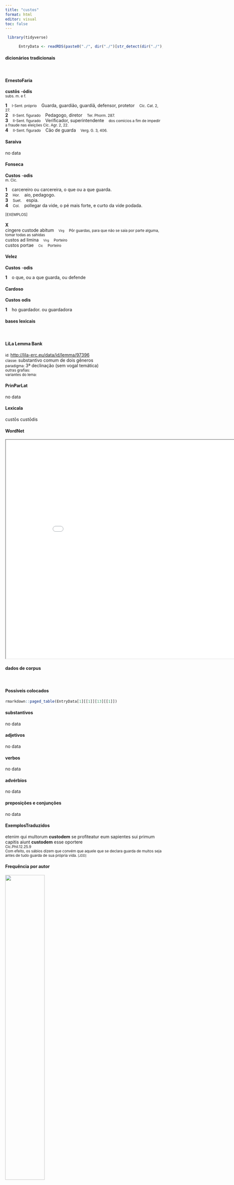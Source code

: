 ```yaml
---
title: "custos"
format: html
editor: visual
toc: false
---
```



```r
 library(tidyverse) 

      EntryData <- readRDS(paste0("./", dir("./")[str_detect(dir("./"), "_xx99-117-115-116-111-115xx_.rds")]))

```


#### dicionários tradicionais

&emsp;




::: panel-tabset

#### ErnestoFaria

<b>custōs</b> <b>-ódis</b> <br> <small>subs. m. e f.</small> <br> <small></small>   <p> <b>1</b> &ensp; <small>I-Sent. próprio</small> &ensp; Guarda, guardião, guardiã, defensor, protetor &ensp; <small>Cíc. Cat. 2, 27.</small> <br> <b>2</b> &ensp; <small>II-Sent. figurado</small> &ensp; Pedagogo, diretor &ensp; <small>Ter. Phorm. 287.</small> <br> <b>3</b> &ensp; <small>II-Sent. figurado</small> &ensp; Verificador, superintendente &ensp; <small>dos comícios a fim de impedir a fraude nas eleições Cíc. Agr. 2, 22.</small> <br> <b>4</b> &ensp; <small>II-Sent. figurado</small> &ensp; Cão de guarda &ensp; <small>Verg. G. 3, 406.</small> </p>




#### Saraiva

no data




#### Fonseca

<b>Custos</b> -<b>odis</b> <br> <small>m. Cic.</small>   <p> <b>1</b> &ensp; carcereiro ou carcereira, o que ou a que guarda. <br> <b>2</b> &ensp; <small>Hor.</small> &ensp; aio, pedagogo. <br> <b>3</b> &ensp; <small>Suet.</small> &ensp; espia. <br> <b>4</b> &ensp; <small>Col.</small> &ensp; pollegar da vide, o pé mais forte, e curto da vide podada. </p>   <p><small>[EXEMPLOS]</small><br> <br><b>X</b><br>cingere custode abitum &ensp; <small><small>Virg</small></small> &ensp; <small>Pôr guardas, para que não se saia por parte alguma, tomar todas as sahidas</small> <br> custos ad limina &ensp; <small><small>Virg</small></small> &ensp; <small>Porteiro</small> <br> custos portae &ensp; <small><small>Cic</small></small> &ensp; <small>Porteiro</small> </p>




#### Velez

<b>Custos</b> -<b>odis</b>   <p> <b>1</b> &ensp; o que, ou a que guarda, ou defende </p>




#### Cardoso

<b>Custos</b> <b>odis</b>   <p> <b>1</b> &ensp; ho guardador. ou guardadora </p>


:::



#### bases lexicais

&emsp;






::: panel-tabset

#### LiLa Lemma Bank

<small> id: </small> <a href=' http://lila-erc.eu/data/id/lemma/97396 ' target="_blank"> http://lila-erc.eu/data/id/lemma/97396 </a> <br>
<small> classe: </small> substantivo comum de dois gêneros   <br>
<small> paradigma: </small> 3ª declinação (sem vogal temática) <br>
<small> outras grafias: </small>  <br>
<small> variantes do lema: </small>  <br>





#### PrinParLat

no data




#### Lexicala

custōs 
 custōdis




#### WordNet

<iframe width='900' height='700' src='Media/Tree__xx99-117-115-116-111-115xx__sem_type_lexemes_pt.html'>

</iframe>


:::



#### dados de corpus

&emsp;




::: panel-tabset

#### Possíveis colocados

```r

rmarkdown::paged_table(EntryData[1][[1]][13][[1]])

```


#### substantivos

no data




#### adjetivos

no data




#### verbos

no data




#### advérbios

no data




#### preposições e conjunções

no data


:::



::: panel-tabset

#### ExemplosTraduzidos

<p> etenim qui multorum <b>custodem</b> se profiteatur eum sapientes sui primum capitis aiunt <b>custodem</b> esse oportere <br> <small> Cic.Phil.12.25.9 <br> Com efeito, os sábios dizem que convém que aquele que se declara guarda de muitos seja antes de tudo guarda de sua própria vida. <small> [JDD] </small> </small> </p>





#### Frequência por autor

![](./Media/barchart__xx99-117-115-116-111-115xx__lemma_BY_author_Frequencies.webp){width=50% fig-alt='This charts plots the frequency of lemma by author_Frequencies. The Horatius subcorpus registers the highest normalized frequency, with the value of 6.22 and an absolute frequency of 7. The Horatius subcorpus follows, with a normalized frequency of 6.22 and an absolute frequency of 7. the subcorpus with the least normalized frequency is Suetonius with the normalized value of 0 and an absolute freqeuncy of 0. here are all the values: subcorpus: Caesar ; normalized frequency: 3 ; absolute frequency: 1.13301608882846. subcorpus: Cicero ; normalized frequency: 17 ; absolute frequency: 1.05903167127657. subcorpus: Horatius ; normalized frequency: 7 ; absolute frequency: 6.21614421454578. subcorpus: Ovidius ; normalized frequency: 2 ; absolute frequency: 3.43170899107756. subcorpus: Phaedrus ; normalized frequency: 1 ; absolute frequency: 1.5181417944436. subcorpus: Sallustius ; normalized frequency: 1 ; absolute frequency: 0.927557740469344. subcorpus: Seneca ; normalized frequency: 8 ; absolute frequency: 1.49306657210578. subcorpus: Suetonius ; normalized frequency: 0 ; absolute frequency: 0. subcorpus: Tacitus ; normalized frequency: 0 ; absolute frequency: 0. subcorpus: Vergilius ; normalized frequency: 1 ; absolute frequency: 1.93050193050193. subcorpus: Hieronymus ; normalized frequency: 0 ; absolute frequency: 0'}




#### Frequência por gênero

![](./Media/barchart__xx99-117-115-116-111-115xx__lemma_BY_genre_Frequencies.webp){width=50% fig-alt='This charts plots the frequency of lemma by genre_Frequencies. The Poesia.lírica subcorpus registers the highest normalized frequency, with the value of 5.89 and an absolute frequency of 7. The Poesia.didática subcorpus follows, with a normalized frequency of 2.54 and an absolute frequency of 3. the subcorpus with the least normalized frequency is Prosa.ficcional with the normalized value of 0 and an absolute freqeuncy of 0. here are all the values: subcorpus: Prosa.histórica ; normalized frequency: 4 ; absolute frequency: 0.973733537817376. subcorpus: Prosa.filosófica ; normalized frequency: 5 ; absolute frequency: 0.823709658819459. subcorpus: Prosa.oratória ; normalized frequency: 16 ; absolute frequency: 1.53620154964331. subcorpus: Prosa.epistolográfica ; normalized frequency: 1 ; absolute frequency: 0.264977874347492. subcorpus: Poesia.lírica ; normalized frequency: 7 ; absolute frequency: 5.88878606881467. subcorpus: Poesia.didática ; normalized frequency: 3 ; absolute frequency: 2.54474510136568. subcorpus: Poesia.trágica ; normalized frequency: 3 ; absolute frequency: 2.60597637248089. subcorpus: Poesia.épica ; normalized frequency: 1 ; absolute frequency: 1.93050193050193. subcorpus: Prosa.ficcional ; normalized frequency: 0 ; absolute frequency: 0'}




#### Frequência por século

![](./Media/barchart__xx99-117-115-116-111-115xx__lemma_BY_period_Frequencies.webp){width=50% fig-alt='This charts plots the frequency of lemma by period_Frequencies. The I.d.C. subcorpus registers the highest normalized frequency, with the value of 1.68 and an absolute frequency of 11. The I.a.C. subcorpus follows, with a normalized frequency of 1.35 and an absolute frequency of 29. the subcorpus with the least normalized frequency is II.d.C. with the normalized value of 0 and an absolute freqeuncy of 0. here are all the values: subcorpus: I.a.C. ; normalized frequency: 29 ; absolute frequency: 1.34977891552246. subcorpus: I.d.C. ; normalized frequency: 11 ; absolute frequency: 1.68272908061802. subcorpus: II.d.C. ; normalized frequency: 0 ; absolute frequency: 0. subcorpus: IV.d.C. ; normalized frequency: 0 ; absolute frequency: 0'}


:::

